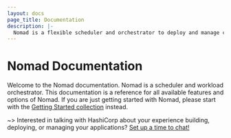 ```yaml
---
layout: docs
page_title: Documentation
description: |-
  Nomad is a flexible scheduler and orchestrator to deploy and manage containers and non-containerized applications across on-premises and clouds at scale.
---
```


# Nomad Documentation

Welcome to the Nomad documentation. Nomad is a scheduler and workload
orchestrator. This documentation is a reference for all
available features and options of Nomad. If you are just getting started with
Nomad, please start with the [Getting Started collection][gs]
instead.

~> Interested in talking with HashiCorp about your experience building, deploying,
or managing your applications? [Set up a time to chat!](https://forms.gle/2tAmxJbyPbcL2nRW9)

[gs]: /nomad/tutorials/get-started
